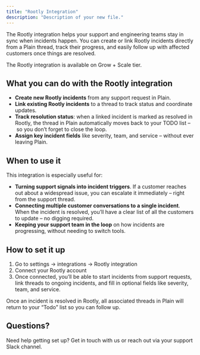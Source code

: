 ```yaml
---
title: "Rootly Integration"
description: "Description of your new file."
---
```


The Rootly integration helps your support and engineering teams stay in sync when incidents happen. You can create or link Rootly incidents directly from a Plain thread, track their progress, and easily follow up with affected customers once things are resolved.

The Rootly integration is available on Grow \+ Scale tier. 

## **What you can do with the Rootly integration**

- **Create new Rootly incidents** from any support request in Plain.
- **Link existing Rootly incidents** to a thread to track status and coordinate updates.
- **Track resolution status**: when a linked incident is marked as resolved in Rootly, the thread in Plain automatically moves back to your TODO list – so you don’t forget to close the loop.
- **Assign key incident fields** like severity, team, and service – without ever leaving Plain.

## **When to use it**

This integration is especially useful for:

- **Turning support signals into incident triggers**. If a customer reaches out about a widespread issue, you can escalate it immediately – right from the support thread.
- **Connecting multiple customer conversations to a single incident**. When the incident is resolved, you’ll have a clear list of all the customers to update – no digging required.
- **Keeping your support team in the loop** on how incidents are progressing, without needing to switch tools.

## **How to set it up**

1. Go to settings → integrations → Rootly integration
2. Connect your Rootly account 
3. Once connected, you’ll be able to start incidents from support requests, link threads to ongoing incidents, and fill in optional fields like severity, team, and service. 

Once an incident is resolved in Rootly, all associated threads in Plain will return to your “Todo” list so you can follow up.

## **Questions?**

Need help getting set up? Get in touch with us or reach out via your support Slack channel.